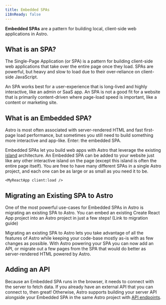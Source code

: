 ```yaml
---
title: Embedded SPAs
i18nReady: false
---
```


**Embedded SPAs** are a pattern for building local, client-side web applications in Astro. 

## What is an SPA?

The Single-Page Application (or SPA) is a pattern for building client-side web applications that take over the entire page once they load. SPAs are powerful, but heavy and slow to load due to their over-reliance on client-side JavaScript. 

An SPA works best for a user-experience that is long-lived and highly interactive, like an admin or SaaS app. An SPA is not a good fit for a website that is primarily content-driven where page-load speed is important, like a content or marketing site.

## What is an Embedded SPA?

Astro is most often associated with server-rendered HTML and fast first-page load performance, but sometimes you still need to build something more interactive and app-like. Enter: the embedded SPA.

Embedded SPAs let you build web apps with Astro that leverage the existing [island](/en/concepts/islands/) architecture. An Embedded SPA can be added to your website just like any other interactive island on the page (except this island is often the entire page itself). You are free to have many different SPAs in a single Astro project, and each one can be as large or as small as you need it to be. 


```astro title="src/pages/admin/[...catchall].astro" ins="client:load"
<MyReactApp client:load />
```

## Migrating an Existing SPA to Astro

One of the most powerful use-cases for Embedded SPAs in Astro is migrating an existing SPA to Astro. You can embed an existing Create React App project into an Astro project in just a few steps! (Link to migration guide)

Migrating an existing SPA to Astro lets you take advantage of all the features of Astro while keeping your code-base mostly as-is with as few changes as possible. With Astro powering your SPA you can now add an API, or migrate out a few pages from the SPA that would do better as server-rendered HTML powered by Astro. 

## Adding an API

Because an Embedded SPA runs in the browser, it needs to connect with the server to fetch data. If you already have an external API that you can connect to, then great! Otherwise, Astro supports building your server API alongside your Embedded SPA in the same Astro project with [API endpoints](/en/core-concepts/endpoints/).

